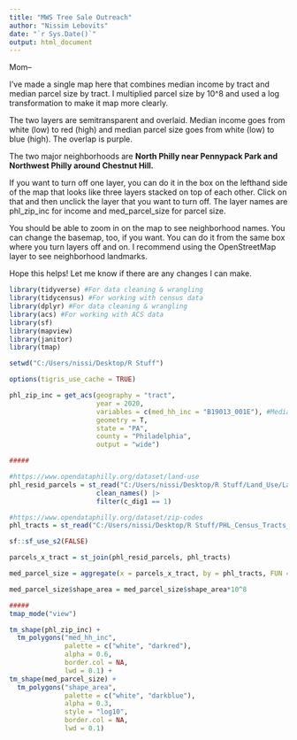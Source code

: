 ---
title: "MWS Tree Sale Outreach"
author: "Nissim Lebovits"
date: "`r Sys.Date()`"
output: html_document
---

Mom--

I've made a single map here that combines median income by tract and median parcel size by tract. I multiplied parcel size by 10^8 and used a log transformation to make it map more clearly. 

The two layers are semitransparent and overlaid. Median income goes from white (low) to red (high) and median parcel size goes from white (low) to blue (high). The overlap is purple.

The two major neighborhoods are **North Philly near Pennypack Park and Northwest Philly around Chestnut Hill.**

If you want to turn off one layer, you can do it in the box on the lefthand side of the map that looks like three layers stacked on top of each other. Click on that and then unclick the layer that you want to turn off. The layer names are phl_zip_inc for income and med_parcel_size for parcel size. 

You should be able to zoom in on the map to see neighborhood names. You can change the basemap, too, if you want. You can do it from the same box where you turn layers off and on. I recommend using the OpenStreetMap layer to see neighborhood landmarks.

Hope this helps! Let me know if there are any changes I can make.

```{r setup, include = F, echo = F, message = FALSE, warning = FALSE, error = FALSE, results = "hide"}
library(tidyverse) #For data cleaning & wrangling
library(tidycensus) #For working with census data
library(dplyr) #For data cleaning & wrangling
library(acs) #For working with ACS data
library(sf)
library(mapview)
library(janitor)
library(tmap)

setwd("C:/Users/nissi/Desktop/R Stuff")

options(tigris_use_cache = TRUE)
```

```{r cars, include = T, echo = F, message = FALSE, warning = FALSE, error = FALSE, results = "asis"}
phl_zip_inc = get_acs(geography = "tract", 
                      year = 2020, 
                      variables = c(med_hh_inc = "B19013_001E"), #Median household income
                      geometry = T, 
                      state = "PA", 
                      county = "Philadelphia",
                      output = "wide")

#####

#https://www.opendataphilly.org/dataset/land-use
phl_resid_parcels = st_read("C:/Users/nissi/Desktop/R Stuff/Land_Use/Land_Use.shp") |>
                      clean_names() |>
                      filter(c_dig1 == 1)

#https://www.opendataphilly.org/dataset/zip-codes
phl_tracts = st_read("C:/Users/nissi/Desktop/R Stuff/PHL_Census_Tracts_2010/phl_tracts_2010.shp")

sf::sf_use_s2(FALSE)

parcels_x_tract = st_join(phl_resid_parcels, phl_tracts)

med_parcel_size = aggregate(x = parcels_x_tract, by = phl_tracts, FUN = median)

med_parcel_size$shape_area = med_parcel_size$shape_area*10^8

#####
tmap_mode("view")

tm_shape(phl_zip_inc) +
  tm_polygons("med_hh_inc", 
              palette = c("white", "darkred"), 
              alpha = 0.6, 
              border.col = NA,
              lwd = 0.1) +
tm_shape(med_parcel_size) +
  tm_polygons("shape_area", 
              palette = c("white", "darkblue"), 
              alpha = 0.3, 
              style = "log10", 
              border.col = NA,
              lwd = 0.1)


```


